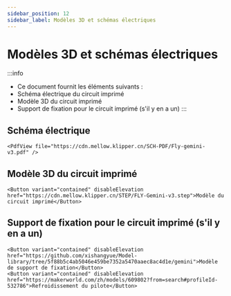 ```yaml
---
sidebar_position: 12
sidebar_label: Modèles 3D et schémas électriques
---
```


# Modèles 3D et schémas électriques

:::info
* Ce document fournit les éléments suivants :
* Schéma électrique du circuit imprimé
* Modèle 3D du circuit imprimé
* Support de fixation pour le circuit imprimé (s'il y en a un)
:::

## Schéma électrique

    <PdfView file="https://cdn.mellow.klipper.cn/SCH-PDF/Fly-gemini-v3.pdf" />


## Modèle 3D du circuit imprimé

    <Button variant="contained" disableElevation href="https://cdn.mellow.klipper.cn/STEP/FLY-Gemini-v3.step">Modèle du circuit imprimé</Button>


## Support de fixation pour le circuit imprimé (s'il y en a un)

    <Button variant="contained" disableElevation href="https://github.com/xishangyue/Model-library/tree/5f88b5c4ab5046e459be7352a5470aaec8ac4d1e/gemini">Modèle de support de fixation</Button>
    <Button variant="contained" disableElevation href="https://makerworld.com/zh/models/609802?from=search#profileId-532786">Refroidissement du pilote</Button>
